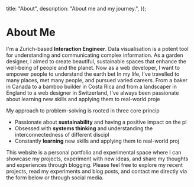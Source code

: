 
  title: "About",
  description: "About me and my journey.",
});

# About Me

I&apos;m a Zurich-based **Interaction Engineer**. Data visualisation is a potent
tool for understanding and communicating complex information. As a garden
designer, I aimed to create beautiful, sustainable spaces that enhance the
well-being of people and the planet. Now as a web developer, I want to empower
people to understand the earth bet In my life, I&apos;ve travelled to many
places, met many people, and pursued varied careers. From a baker in Canada to a
bamboo builder in Costa Rica and from a landscaper in England to a web designer
in Switzerland, I&apos;ve always been passionate about learning new skills and
applying them to real-world proje

My approach to problem-solving is rooted in three core princip

- Passionate about **sustainability** and having a positive impact on the pl
- Obsessed with **systems thinking** and understanding the interconnectedness of
  different discipl
- Constantly **learning** new skills and applying them to real-world proj

This website is a personal portfolio and experimental space where I can showcase
my projects, experiment with new ideas, and share my thoughts and experiences
through blogging. Please feel free to explore my recent projects, read my
experiments and blog posts, and contact me directly via the form below or
through social media.
